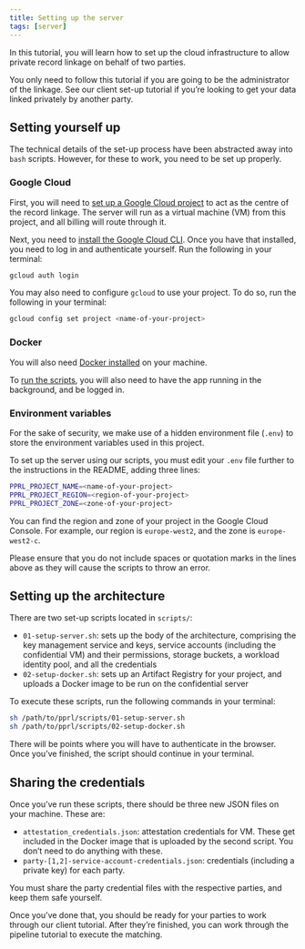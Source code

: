 ```yaml
---
title: Setting up the server
tags: [server]
---
```


In this tutorial, you will learn how to set up the cloud infrastructure to
allow private record linkage on behalf of two parties.

::: {.callout-important}
You only need to follow this tutorial if you are going to be the administrator
of the linkage. See our client set-up tutorial if you're looking to get your
data linked privately by another party.
:::


## Setting yourself up

The technical details of the set-up process have been abstracted away into
`bash` scripts. However, for these to work, you need to be set up properly.

### Google Cloud

First, you will need to
[set up a Google Cloud project](https://developers.google.com/workspace/guides/create-project)
to act as the centre of the record linkage. The server will run as a virtual
machine (VM) from this project, and all billing will route through it.

Next, you need to
[install the Google Cloud CLI](https://cloud.google.com/sdk/docs/install).
Once you have that installed, you need to log in and authenticate yourself.
Run the following in your terminal:

```bash
gcloud auth login
```

::: {.callout-tip}
You may also need to configure `gcloud` to use your project. To do so, run
the following in your terminal:

```bash
gcloud config set project <name-of-your-project>
```
:::

### Docker

You will also need [Docker installed](https://docs.docker.com/get-docker/)
on your machine.

To [run the scripts](running-the-scripts), you will also need to have the app
running in the background, and be logged in.

### Environment variables

For the sake of security, we make use of a hidden environment file (`.env`) to
store the environment variables used in this project.

To set up the server using our scripts, you must edit your `.env` file further
to the instructions in the README, adding three lines:

```bash
PPRL_PROJECT_NAME=<name-of-your-project>
PPRL_PROJECT_REGION=<region-of-your-project>
PPRL_PROJECT_ZONE=<zone-of-your-project>
```

You can find the region and zone of your project in the Google Cloud Console. For example, our region is
`europe-west2`, and the zone is `europe-west2-c`.

::: {.callout-important}
Please ensure that you do not include spaces or quotation marks in the lines
above as they will cause the scripts to throw an error.
:::


## Setting up the architecture

There are two set-up scripts located in `scripts/`:

- `01-setup-server.sh`: sets up the body of the architecture, comprising the
  key management service and keys, service accounts (including the confidential
  VM) and their permissions, storage buckets, a workload identity pool, and all
  the credentials
- `02-setup-docker.sh`: sets up an Artifact Registry for your project, and
  uploads a Docker image to be run on the confidential server

To execute these scripts, run the following commands in your terminal:

```bash
sh /path/to/pprl/scripts/01-setup-server.sh
sh /path/to/pprl/scripts/02-setup-docker.sh
```

There will be points where you will have to authenticate in the browser.
Once you've finished, the script should continue in your terminal.


## Sharing the credentials

Once you've run these scripts, there should be three new JSON files on your
machine. These are:

- `attestation_credentials.json`: attestation credentials for VM. These get
  included in the Docker image that is uploaded by the second script. You don't
  need to do anything with these.
- `party-[1,2]-service-account-credentials.json`: credentials (including a
  private key) for each party.

You must share the party credential files with the respective parties, and keep
them safe yourself.

Once you've done that, you should be ready for your parties to work through our
client tutorial. After they're finished, you can work through the pipeline
tutorial to execute the matching.
